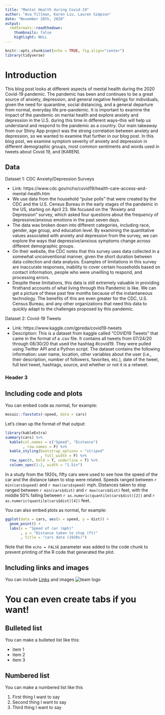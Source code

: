 ```yaml
---
title: "Mental Health during Covid-19"
author: "Ava Tillman, Karen Liu, Lauren Simpson"
date: "November 20th, 2020"
output:
  rmdformats::readthedown:
    thumbnails: false
    highlight: NULL
---
```


```r
knitr::opts_chunk$set(echo = TRUE, fig.align="center")
library(tidyverse)
```

# Introduction

This blog post looks at different aspects of mental health during the 2020 Covid-19 pandemic. The pandemic has been and continues to be a great source of anxiety, depression, and general negative feelings for individuals, given the need for quarantine, social distancing, and a general departure from normal, everyday life pre-pandemic. It is important to examine the impact of the pandemic on mental health and explore anxiety and depression in the U.S. during this time in different ways--this will help us understand and respond to the pandemic as a country. Our main takeaway from our Shiny App project was the strong correlation between anxiety and depression, so we wanted to examine that further in our blog post. In this blog post, we examine symptom severity of anxiety and depression in different demographic groups, most common sentiments and words used in tweets about Covid 19, and [KAREN]. 

## Data

Dataset 1: CDC Anxiety/Depression Surveys

- Link: https://www.cdc.gov/nchs/covid19/health-care-access-and-mental-health.htm
- We use data from the household “pulse polls” that were created by the CDC and the U.S. Census Bureau in the early stages of the pandemic in the US, starting on April 23. We focused on the “Anxiety and Depression” survey, which asked four questions about the frequency of depressive/anxious emotions in the past seven days.
- The data was broken down into different categories, including race, gender, age group, and education level. By examining the quantitative values associated with anxiety and depression from the survey, we can explore the ways that depressive/anxious symptoms change across different demographic groups.
- On their website, the CDC notes that this survey uses data collected in a somewhat unconventional manner, given the short duration between data collection and data analysis. Examples of limitations in this survey are inaccurate responses, inability to cover certain households based on contact information, people who were unwilling to respond, and processing errors.
- Despite these limitations, this data is still extremely valuable in providing firsthand accounts of what living through this Pandemic is like. We can get a picture of these past few months because of the instantaneous technology. The benefits of this are even greater for the CDC, U.S. Census Bureau, and any other organizations that need this data to quickly adapt to the challenges proposed by this pandemic.


Dataset 2: Covid-19 Tweets

- Link: https://www.kaggle.com/gpreda/covid19-tweets
- Description: This is a dataset from kaggle called “COVID19 Tweets” that came in the format of a .csv file. It contains all tweets from 07/24/20 through 08/30/20 that used the hashtag #covid19. They were pulled using Twitter API and a Python script. The dataset contains the following information: user name, location, other variables about the user (i.e., their description, number of followers, favorites, etc.), date of the tweet, full text tweet, hashtags, source, and whether or not it is a retweet.

### Header 3


## Including code and plots

You can embed code as normal, for example:

```r
mosaic::favstats(~speed, data = cars)
```

Let's clean up the format of that output:

```r
library(kableExtra)
summary(cars) %>%
  kable(col.names = c("Speed", "Distance")
        , row.names = F) %>%
  kable_styling(bootstrap_options = "striped"
                , full_width = F) %>%
  row_spec(0, bold = T, underline = T) %>%
  column_spec(1:2, width = "1.5in") 
```

In a study from the 1920s, fifty cars were used to see how the speed of the car and the distance taken to stop were related.  Speeds ranged between `r min(cars$speed)` and `r max(cars$speed)` mph.  Distances taken to stop ranged between `r min(cars$dist)` and `r max(cars$dist)` feet, with the middle 50% falling between `r as.numeric(quantile(cars$dist)[2])` and `r as.numeric(quantile(cars$dist)[4])` feet.  

You can also embed plots as normal, for example:

```r
ggplot(data = cars, aes(x = speed, y = dist)) + 
  geom_point() + 
  labs(x = "Speed of car (mph)"
       , y = "Distance taken to stop (ft)"
       , title = "cars data (1920s)")
```

Note that the `echo = FALSE` parameter was added to the code chunk to prevent printing of the R code that generated the plot.


## Including links and images

You can include [Links](https://www.datadreaming.org/post/r-markdown-theme-gallery/) and images ![team logo](https://raw.githubusercontent.com/stat231-f20/Blog-Theory-of-Mind/main/images/psych1-6.png)


# You can even create tabs if you want! {.tabset .tabset-fade .tabset-pills}

## Bulleted list

You can make a bulleted list like this:

- item 1
- item 2
- item 3


## Numbered list

You can make a numbered list like this

1. First thing I want to say
2. Second thing I want to say
3. Third thing I want to say

